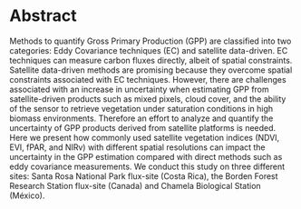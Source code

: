 # Abstract {.unnumbered}

Methods to quantify Gross Primary Production (GPP) are classified into two categories: Eddy Covariance techniques (EC) and satellite data-driven. EC techniques can measure carbon fluxes directly, albeit of spatial constraints. Satellite data-driven methods are promising because they overcome spatial constraints associated with EC techniques. However, there are challenges associated with an increase in uncertainty when estimating GPP from satellite-driven products such as mixed pixels, cloud cover, and the ability of the sensor to retrieve vegetation under saturation conditions in high biomass environments. Therefore an effort to analyze and quantify the uncertainty of GPP products derived from satellite platforms is needed. Here we present how commonly used satellite vegetation indices (NDVI, EVI, fPAR, and NIRv) with different spatial resolutions can impact the uncertainty in the GPP estimation compared with direct methods such as eddy covariance measurements. We conduct this study on three different sites: Santa Rosa National Park flux-site (Costa Rica), the Borden Forest Research Station flux-site (Canada) and Chamela Biological Station (México).
